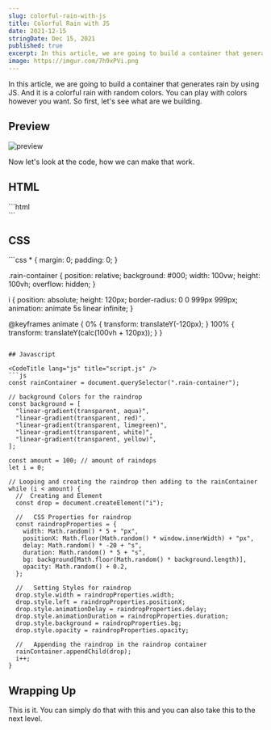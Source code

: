 ```yaml
---
slug: colorful-rain-with-js
title: Colorful Rain with JS
date: 2021-12-15
stringDate: Dec 15, 2021
published: true
excerpt: In this article, we are going to build a container that generates rain by using JS. And it is a colorful rain with random colors. You can play with colors however you want.
image: https://imgur.com/7h9xPVi.png
---
```


In this article, we are going to build a container that generates rain by using JS. And it is a colorful rain with random colors. You can play with colors however you want. So first, let's see what are we building.

## Preview

![preview](https://i.imgur.com/pt4KC8x.gif)

Now let's look at the code, how we can make that work.

## HTML

<CodeTitle lang="html" title="index.html" />
```html
<div class="rain-container"></div>
```

## CSS

<CodeTitle lang="css" title="styles.css" />
```css
* {
  margin: 0;
  padding: 0;
}

.rain-container {
  position: relative;
  background: #000;
  width: 100vw;
  height: 100vh;
  overflow: hidden;
}

i {
  position: absolute;
  height: 120px;
  border-radius: 0 0 999px 999px;
  animation: animate 5s linear infinite;
}

@keyframes animate {
  0% {
    transform: translateY(-120px);
  }
  100% {
    transform: translateY(calc(100vh + 120px));
  }
}
```

## Javascript

<CodeTitle lang="js" title="script.js" />
```js
const rainContainer = document.querySelector(".rain-container");

// background Colors for the raindrop
const background = [
  "linear-gradient(transparent, aqua)",
  "linear-gradient(transparent, red)",
  "linear-gradient(transparent, limegreen)",
  "linear-gradient(transparent, white)",
  "linear-gradient(transparent, yellow)",
];

const amount = 100; // amount of raindops
let i = 0;

// Looping and creating the raindrop then adding to the rainContainer
while (i < amount) {
  //  Creating and Element
  const drop = document.createElement("i");

  //   CSS Properties for raindrop
  const raindropProperties = {
    width: Math.random() * 5 + "px",
    positionX: Math.floor(Math.random() * window.innerWidth) + "px",
    delay: Math.random() * -20 + "s",
    duration: Math.random() * 5 + "s",
    bg: background[Math.floor(Math.random() * background.length)],
    opacity: Math.random() + 0.2,
  };

  //   Setting Styles for raindrop
  drop.style.width = raindropProperties.width;
  drop.style.left = raindropProperties.positionX;
  drop.style.animationDelay = raindropProperties.delay;
  drop.style.animationDuration = raindropProperties.duration;
  drop.style.background = raindropProperties.bg;
  drop.style.opacity = raindropProperties.opacity;

  //   Appending the raindrop in the raindrop container
  rainContainer.appendChild(drop);
  i++;
}
```

<Codepen id="GRMNeZG" />

## Wrapping Up

This is it. You can simply do that with this and you can also take this to the next level.
